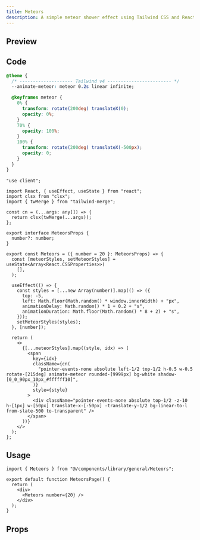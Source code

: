 ```yaml
---
title: Meteors
description: A simple meteor shower effect using Tailwind CSS and React.
---
```



## Preview

<PreviewContainer>
  <div className="translate-y-[-10rem] w-full h-full flex items-start justify-start translate-x-[-20rem]">
    <Meteors number={10} />
  </div>
</PreviewContainer>

## Code

```css title="global.css"
@theme {
  /* -------------------- Tailwind v4 ------------------------ */
  --animate-meteor: meteor 0.2s linear infinite;

  @keyframes meteor {
    0% {
      transform: rotate(200deg) translateX(0);
      opacity: 0%;
    }
    70% {
      opacity: 100%;
    }
    100% {
      transform: rotate(200deg) translateX(-500px);
      opacity: 0;
    }
  }
}
```

```tsx title="Meteors.tsx"
"use client";

import React, { useEffect, useState } from "react";
import clsx from "clsx";
import { twMerge } from "tailwind-merge";

const cn = (...args: any[]) => {
  return clsx(twMerge(...args));
};

export interface MeteorsProps {
  number?: number;
}

export const Meteors = ({ number = 20 }: MeteorsProps) => {
  const [meteorStyles, setMeteorStyles] = useState<Array<React.CSSProperties>>(
    [],
  );

  useEffect(() => {
    const styles = [...new Array(number)].map(() => ({
      top: -5,
      left: Math.floor(Math.random() * window.innerWidth) + "px",
      animationDelay: Math.random() * 1 + 0.2 + "s",
      animationDuration: Math.floor(Math.random() * 8 + 2) + "s",
    }));
    setMeteorStyles(styles);
  }, [number]);

  return (
    <>
      {[...meteorStyles].map((style, idx) => (
        <span
          key={idx}
          className={cn(
            "pointer-events-none absolute left-1/2 top-1/2 h-0.5 w-0.5  rotate-[215deg] animate-meteor rounded-[9999px] bg-white shadow-[0_0_90px_10px_#ffffff10]",
          )}
          style={style}
        >
          <div className="pointer-events-none absolute top-1/2 -z-10 h-[1px] w-[50px] translate-x-[-50px] -translate-y-1/2 bg-linear-to-l from-slate-500 to-transparent" />
        </span>
      ))}
    </>
  );
};
```

## Usage

```tsx title="index.tsx"
import { Meteors } from "@/components/library/general/Meteors";

export default function MeteorsPage() {
  return (
    <div>
      <Meteors number={20} />
    </div>
  );
}
```

## Props

<AutoTypeTable
  path="./components/library/animation/Meteors.tsx"
  name="MeteorsProps"
/>

